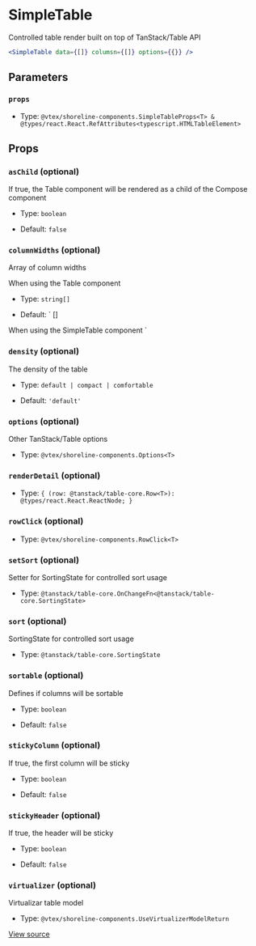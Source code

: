 # SimpleTable

Controlled table render built on top of TanStack/Table API

```jsx
<SimpleTable data={[]} columsn={[]} options={{}} />
```

## Parameters

### `props`

- Type: `@vtex/shoreline-components.SimpleTableProps<T> & @types/react.React.RefAttributes<typescript.HTMLTableElement>`

## Props

### `asChild` (optional)

If true, the Table component will be rendered as a child of the Compose component

- Type: `boolean`

- Default: `false`

### `columnWidths` (optional)

Array of column widths

When using the Table component

- Type: `string[]`

- Default: `
  []

When using the SimpleTable component
`

### `density` (optional)

The density of the table

- Type: `default | compact | comfortable`

- Default: `'default'`

### `options` (optional)

Other TanStack/Table options

- Type: `@vtex/shoreline-components.Options<T>`

### `renderDetail` (optional)

- Type: `{ (row: @tanstack/table-core.Row<T>): @types/react.React.ReactNode; }`

### `rowClick` (optional)

- Type: `@vtex/shoreline-components.RowClick<T>`

### `setSort` (optional)

Setter for SortingState for controlled sort usage

- Type: `@tanstack/table-core.OnChangeFn<@tanstack/table-core.SortingState>`

### `sort` (optional)

SortingState for controlled sort usage

- Type: `@tanstack/table-core.SortingState`

### `sortable` (optional)

Defines if columns will be sortable

- Type: `boolean`

- Default: `false`

### `stickyColumn` (optional)

If true, the first column will be sticky

- Type: `boolean`

- Default: `false`

### `stickyHeader` (optional)

If true, the header will be sticky

- Type: `boolean`

- Default: `false`

### `virtualizer` (optional)

Virtualizar table model

- Type: `@vtex/shoreline-components.UseVirtualizerModelReturn`

[View source](https://github.com/vtex/shoreline/blob/4b310ee4d/packages/components/src/simple-table/simple-table.tsx#L29)
